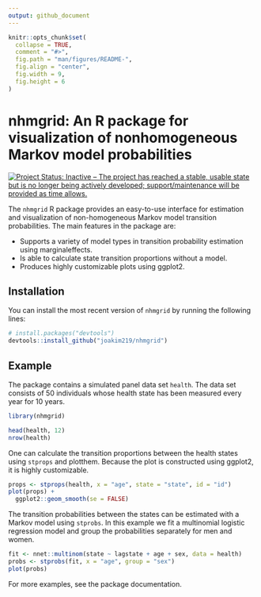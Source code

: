 ```yaml
---
output: github_document
---
```


<!-- README.md is generated from README.Rmd. Please edit that file -->

```r
knitr::opts_chunk$set(
  collapse = TRUE,
  comment = "#>",
  fig.path = "man/figures/README-",
  fig.align = "center",
  fig.width = 9, 
  fig.height = 6
)
```

# nhmgrid: An R package for visualization of nonhomogeneous Markov model probabilities

<!-- badges: start -->
[![Project Status: Inactive – The project has reached a stable, usable state but is no longer being actively developed; support/maintenance will be provided as time allows.](https://www.repostatus.org/badges/latest/inactive.svg)](https://www.repostatus.org/#inactive)
<!-- badges: end -->

The `nhmgrid` R package provides an easy-to-use interface for estimation and visualization of non-homogeneous Markov model transition probabilities. The main features in the package are:

* Supports a variety of model types in transition probability estimation using marginaleffects.
* Is able to calculate state transition proportions without a model.
* Produces highly customizable plots using ggplot2.

## Installation

You can install the most recent version of `nhmgrid` by running the following lines:

```r
# install.packages("devtools")
devtools::install_github("joakim219/nhmgrid")
```

## Example

The package contains a simulated panel data set `health`. The data set consists
of 50 individuals whose health state has been measured every year for 10 years.

```r
library(nhmgrid)

head(health, 12)
nrow(health)
```

One can calculate the transition proportions between the health states using
`stprops` and plotthem. Because the plot is constructed using ggplot2, it is
highly customizable.

```r
props <- stprops(health, x = "age", state = "state", id = "id")
plot(props) +
  ggplot2::geom_smooth(se = FALSE)
```

The transition probabilities between the states can be estimated with a Markov
model using `stprobs`. In this example we fit a multinomial logistic regression
model and group the probabilities separately for men and women.

```r
fit <- nnet::multinom(state ~ lagstate + age + sex, data = health)
probs <- stprobs(fit, x = "age", group = "sex")
plot(probs)
```

For more examples, see the package documentation.
